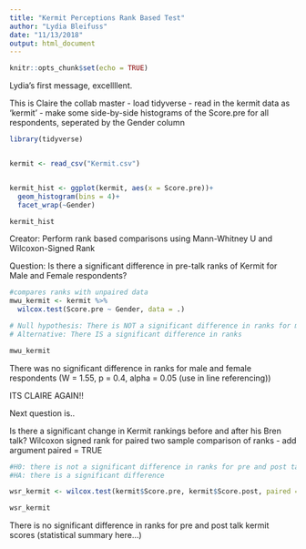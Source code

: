 ```yaml
---
title: "Kermit Perceptions Rank Based Test"
author: "Lydia Bleifuss"
date: "11/13/2018"
output: html_document
---
```


```r
knitr::opts_chunk$set(echo = TRUE)
```

Lydia's first message, excellllent. 


This is Claire the collab master
- load tidyverse
- read in the kermit data as 'kermit'
- make some side-by-side histograms of the Score.pre for all respondents, seperated by the Gender column


```r
library(tidyverse)


kermit <- read_csv("Kermit.csv")


kermit_hist <- ggplot(kermit, aes(x = Score.pre))+
  geom_histogram(bins = 4)+
  facet_wrap(~Gender)

kermit_hist
```


Creator: Perform rank based comparisons using Mann-Whitney U and Wilcoxon-Signed Rank

Question: Is there a significant difference in pre-talk ranks of Kermit for Male and Female respondents? 

```r
#compares ranks with unpaired data
mwu_kermit <- kermit %>% 
  wilcox.test(Score.pre ~ Gender, data = .)

# Null hypothesis: There is NOT a significant difference in ranks for male and female respondents
# Alternative: There IS a significant difference in ranks

mwu_kermit

```

There was no significant difference in ranks for male and female respondents (W = 1.55, p = 0.4, alpha = 0.05 (use in line referencing))



ITS CLAIRE AGAIN!!

Next question is..

Is there a significant change in Kermit rankings before and after his Bren talk?
Wilcoxon signed rank for paired two sample comparison of ranks - add argument paired = TRUE

```r
#H0: there is not a significant difference in ranks for pre and post talk scores
#HA: there is a significant difference

wsr_kermit <- wilcox.test(kermit$Score.pre, kermit$Score.post, paired = TRUE)

wsr_kermit 

```
There is no significant difference in ranks for pre and post talk kermit scores (statistical summary here...)





